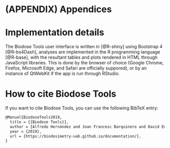 # (APPENDIX) Appendices {-} 

# Implementation details {#app:implementation}

The Biodose Tools user interface is written in [@R-shiny] using Bootstrap 4 [@R-bs4Dash], analyses are implemented in the R programming language [@R-base], with the resultant tables and plots rendered in HTML through JavaScript libraries. This is done by the browser of choice (Google Chrome, Firefox, Microsoft Edge, and Safari are officially suppored), or by an instance of QtWebKit if the app is run through RStudio.

# How to cite Biodose Tools

If you want to cite Biodose Tools, you can use the following BibTeX entry:

```tex
@Manual{BiodoseTools2019,
  title = {{Biodose Tools}},
  author = {Alfredo Hernández and Joan Francesc Barquinero and David Endesfelder and Pere Puig and Lleonard Barrios and Jochen Einbeck and Amine Benadjaoud and Elizabeth Ainsbury and Ulrike Kulka and Eric Grègoire and Manuel Higueras and Gruel Gaëtan and Ursula Oestreicher and David Lloyd},
  year = {2019},
  url = {https://biodosimetry-uab.github.io/documentation/},
}
```
